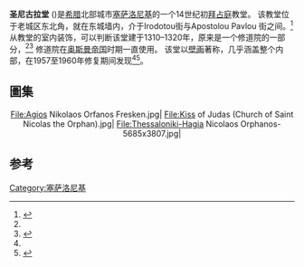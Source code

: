 {{Infobox World Heritage Site
|zh_name        =塞萨洛尼基的早期基督教和拜占庭古迹群
|en_name        = Paleochristian and Byzantine Monuments of Thessalonika 
|Image       = [[File:Agios_Nikolaos_Orphanos.JPG|250px]]<br><small>The Church of Saint Nicholas Orphanos
|State Party = [[希腊|希腊]]
|criterion_c   = i, ii, iv
|ID          = 456
|Region      = 欧洲
|Coordinates = {{coord|40|38|N|22|57|E}}
|Year        = 1988
|Session     = 12th
}}
'''圣尼古拉堂''' ({{lang-el|{{lang|grc|Ἅγιος Νικόλαος ὁ Ὀρφανός}}}})是[[希腊|希腊]]北部城市[[塞萨洛尼基|塞萨洛尼基]]的一个14世纪初[[拜占庭|拜占庭]]教堂。
该教堂位于老城区东北角，就在东城墙内，介于Irodotou街与Apostolou Pavlou 街之间。<ref name="Ministry">{{Citation | script-title=el:Ναός Αγίου Νικολάου Ορφανού | language=el | work=Hellenic Ministry of Culture | url=http://odysseus.culture.gr/h/2/gh251.jsp?obj_id=473 | accessdate=2010年4月21日 | archive-date=2020年12月30日 | archive-url=https://web.archive.org/web/20201230031902/http://odysseus.culture.gr/h/2/gh251.jsp?obj_id=473 | dead-url=no }}</ref>
从教堂的室内装饰，可以判断该堂建于1310–1320年，原来是一个修道院的一部分，<ref name="Ministry"/><ref name="ODB">{{citation | editor=Alexander Kazhdan | title = Oxford Dictionary of Byzantium | publisher = Oxford University Press | year = 1991 | isbn = 978-0-19-504652-6 | pages=1471–1472}}</ref> 修道院在[[奥斯曼帝国|奥斯曼帝国]]时期一直使用。
该堂以[[壁画|壁画]]著称，几乎涵盖整个内部，在1957至1960年修复期间发现<ref name="Ministry"/><ref>{{citation | editor = Alexander Kazhdan |title = Oxford Dictionary of Byzantium | publisher = Oxford University Press | year = 1991 | isbn = 978-0-19-504652-6 | page=1472}}</ref>。

==圖集==
<center>
<gallery>
File:Agios Nikolaos Orfanos Fresken.jpg|
File:Kiss of Judas (Church of Saint Nicolas the Orphan).jpg|
File:Thessaloniki-Hagia Nicolaos Orphanos- 5685x3807.jpg|
</gallery>
</center>

==参考==
{{reflist}}
{{coord|40|38|16.07|N|22|57|22.77|E|region:GR_type:landmark|display=title}}

[[Category:塞萨洛尼基|Category:塞萨洛尼基]]